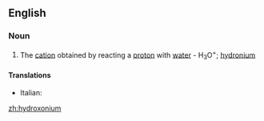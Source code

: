 ==English==

===Noun===
{{wikipedia}}
{{en-noun}}

# {{context|chemistry|lang=en}} The [[cation]] obtained by reacting a [[proton]] with [[water]] - H<sub>3</sub>O<sup>+</sup>; [[hydronium]]

====Translations====
{{trans-top|cation}}
* Italian: {{t|it|idrossonio|m}}
{{trans-mid}}
{{trans-bottom}}

[[zh:hydroxonium]]